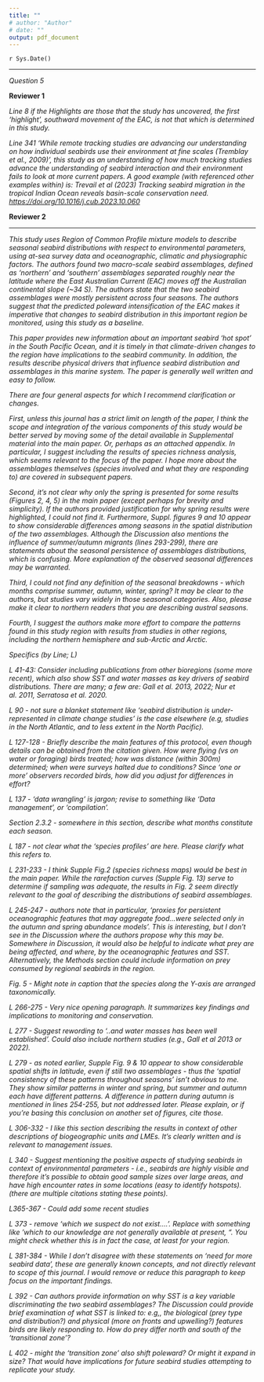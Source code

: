 ```yaml
---
title: ""
# author: "Author"
# date: ""
output: pdf_document
---
```

`r Sys.Date()` \newline

\begin{flushright}
\textit{Submission}: \textbf{PROOCE-D-23-00336} \newline
\textit{Seabird assemblages are linked to the major western boundary current off eastern Australia} \newline
\end{flushright}

---

\begin{flushright}
\underline{\textbf{Response to Reviewer's questions comments}} \newline
\end{flushright}

\textcolor{blue}{Most of the comments from Reviewer 2 in this section are also under their detailed comments. Therefore, those were omitted from this section and answered/commented below.} \newline

*Question 5*

**Reviewer 1**

*Line 8 if the Highlights are those that the study has uncovered, the first ‘highlight’, southward movement of the EAC, is not that which is determined in this study.*

\textcolor{blue}{That is right, thanks for noticing it. We have now removed this sentence from the Highlight session.} \newline

*Line 341 'While remote tracking studies are advancing our understanding on how individual seabirds use their environment at fine scales (Tremblay et al., 2009)', this study as an understanding of how much tracking studies advance the understanding of seabird interaction and their environment fails to look at more current papers. A good example (with referenced other examples within) is: Trevail et al (2023) Tracking seabird migration in the tropical Indian Ocean reveals basin-scale conservation need. <https://doi.org/10.1016/j.cub.2023.10.060>*

\textcolor{blue}{Thanks for suggesting Trevail et al. (2023), which we have included alongside Tremblay et al. (2009).} \newline

**Reviewer 2**

\textcolor{blue}{See comments below.}

---

\begin{flushright}
\underline{\textbf{Response to Reviewer's 2 detailed comments}} \newline
\end{flushright}

*This study uses Region of Common Profile mixture models to describe seasonal seabird distributions with respect to environmental parameters, using at-sea survey data and oceanographic, climatic and physiographic factors. The authors found two macro-scale seabird assemblages, defined as 'northern' and 'southern' assemblages separated roughly near the latitude where the East Australian Current (EAC) moves off the Australian continental slope (~34 S). The authors state that the two seabird assemblages were mostly persistent across four seasons. The authors suggest that the predicted poleward intensification of the EAC makes it imperative that changes to seabird distribution in this important region be monitored, using this study as a baseline.*

*This paper provides new information about an important seabird 'hot spot' in the South Pacific Ocean, and it is timely in that climate-driven changes to the region have implications to the seabird community. In addition, the results describe physical drivers that influence seabird distribution and assemblages in this marine system. The paper is generally well written and easy to follow.*

\textcolor{blue}{Thanks for your thorough, positive review of our manuscript. We greatly appreciate your time and dedication to commenting and suggesting points that could be clarified/better explored, which have undoubtedly improved the manuscript. Please find below replies to the main 'general aspects' you stressed out, followed by detailed replies for each specific topic.} \newline

*There are four general aspects for which I recommend clarification or changes.*

*First, unless this journal has a strict limit on length of the paper, I think the scope and integration of the various components of this study would be better served by moving some of the detail available in Supplemental material into the main paper. Or, perhaps as an attached appendix. In particular, I suggest including the results of species richness analysis, which seems relevant to the focus of the paper. I hope more about the assemblages themselves (species involved and what they are responding to) are covered in subsequent papers.*

\textcolor{blue}{Thanks for suggesting the inclusion of supplementary figures in the main paper. The species richness analysis was moved to the main text, while other figures, as explained below, were kept in the supplemental material.}

\textcolor{blue}{Also, thanks for encouraging a separate publication on the assemblages (a likely following paper on the way).} \newline

*Second, it's not clear why only the spring is presented for some results (Figures 2, 4, 5) in the main paper (except perhaps for brevity and simplicity). If the authors provided justification for why spring results were highlighted, I could not find it. Furthermore, Suppl. figures 9 and 10 appear to show considerable differences among seasons in the spatial distribution of the two assemblages. Although the Discussion also mentions the influence of summer/autumn migrants (lines 293-299), there are statements about the seasonal persistence of assemblages distributions, which is confusing. More explanation of the observed seasonal differences may be warranted.*

\textcolor{blue}{Although \textit{Progress in Oceanography} does not limit figures, we decided to keep supplementary figures as they were. We chose to present only spring results for the sake of the brevity of the main text. Readers interested in specific maps and graphs can refer to the supplementary material at their leisure. From our perspective, this does not influence the reader's understanding of the main messages of the paper.}

\textcolor{blue}{To clarify this in the main paper, we added the following sentence under the \textit{RCP models} heading:}

\textcolor{blue}{"In this section, we will present only the main results for the spring season when delving into specifics about each model and its results. The results of spring models summarise the key findings of our analysis, but we encourage the reader to look at the Supplementary Material for other seasons."}

\textcolor{blue}{We believe the differences in the spatial patterns of assemblages shown in the (original) supplementary figures 9 and 10 (predicted probability maps) are due to the lack of comprehensive sampling in all seasons. Given the strong support for a 'southern' and a 'northern' assemblage, we note that both summer and autumn fail to have observations in both southern/northern areas. The rarefaction curves also show this by lower values on 'sample coverage' for RCP1 (northern) in summer and RCP3 (northern) in autumn. Further, the point predictions assigned higher probabilities of 'southern' assemblage in the 'northern' area for summer and the opposite in autumn, suggesting some limitations about these results. We agree we could have explored these incongruences further in the main text, so we have now expanded this explanation on specific sections of the discussion, as detailed in the replies below.} \newline

*Third, I could not find any definition of the seasonal breakdowns - which months comprise summer, autumn, winter, spring? It may be clear to the authors, but studies vary widely in those seasonal categories. Also, please make it clear to northern readers that you are describing austral seasons.*

\textcolor{blue}{Thanks for noticing this. We have now added a sentence to include which months comprise each season (see below).} \newline

*Fourth, I suggest the authors make more effort to compare the patterns found in this study region with results from studies in other regions, including the northern hemisphere and sub-Arctic and Arctic.*

\textcolor{blue}{Thanks for your comment. This is the first study applying RCP models to highly mobile animals, more specifically to seabirds. Although there is an obvious component of seabirds throughout the paper, the key points in the discussion are broader--i.e. the application of RCP to highly mobile animals and marine biogeography. However, we believe these comparisons asked by the reviewer are among a sound background Intro section (L 29--43 and 50--56) and later subtly addressed in L 286--287 and 378--379 in the Discussion, according to the references provided. Further, the different oceanography dynamics, seabird families, and foraging strategies for the seabird species compared in a sub-Arctic/Arctic study with a tropical-cool temperate study do not seem adequate to us. Therefore, we would prefer not to add another paragraph to the main text.} \newline

*Specifics (by Line; L)*

*L 41-43: Consider including publications from other bioregions (some more recent), which also show SST and water masses as key drivers of seabird distributions. There are many; a few are: Gall et al. 2013, 2022; Nur et al. 2011, Serratosa et al. 2020.*

\textcolor{blue}{Thanks for the suggestion. We have included Serratosa et al. (2020) and Gall et al. (2022).} \newline

*L 90 - not sure a blanket statement like 'seabird distribution is under-represented in climate change studies' is the case elsewhere (e.g, studies in the North Atlantic, and to less extent in the North Pacific).*

\textcolor{blue}{Even though there are studies in the North Atlantic/Pacific, these are mainly around the USA; therefore, we believe seabirds are still under-represented in this field of research. However, we do acknowledge these efforts and studies. Thus, we have changed the sentence to reflect that the lack of these studies in the Australasia region is particularly noticeable.} \newline

*L 127-128 - Briefly describe the main features of this protocol, even though details can be obtained from the citation given. How were flying (vs on water or foraging) birds treated; how was distance (within 300m) determined; when were surveys halted due to conditions? Since 'one or more' observers recorded birds, how did you adjust for differences in effort?*

\textcolor{blue}{The protocol does not record distance from the ship for each individual record (i.e. it is a \textit{strip-transect} protocol); we have added this info in the section 2.2. We also added the behaviours, \textit{"(i.e. flying, feeding, sitting on the water)"}, in the section 2.2 and 2.3.2, as we summed all behaviours for our aggregated data set. In addition, we added the conditions when surveys were halted (\textit{"Seabird surveys were halted when sea conditions exceeded 6 m wave height and 40 kn of wind or visibility was under 500 m."}).}

\textcolor{blue}{Sorry, the issue raised about having 'one or more' observers was a misunderstanding between the authors. \textit{Two} observers continuously recorded seabirds throughout the day; single observers were only present during brief meal and comfort [toilet] breaks (5--15 min). So, there was no significant difference in effort, since the observations were confined to forward quarter 300 m and there was never the density of birds that reduced data entry or impacted on survey efficacy. This was fixed in the main text by changing from \textit{"One or more observers"} to \textit{"Two observers"}.} \newline

*L 137 - 'data wrangling' is jargon; revise to something like 'Data management', or 'compilation'.*

\textcolor{blue}{Data 'wrangling' is an actual concept in the field of Data Science, which means 'tidying and transforming' your data. See well-known data science book "R for Data Science", which has a whole section on 'wrangle' in its 1st edition (at \url{https://r4ds.had.co.nz/wrangle-intro.html}), and properly define the concept in its 2nd edition (at \url{https://r4ds.hadley.nz/intro}).} \newline

*Section 2.3.2 - somewhere in this section, describe what months constitute each season.*

\textcolor{blue}{Done. We have included a sentence that reads:}

\textcolor{blue}{"Seasons were defined as summer (Dec--Feb), autumn (Mar--May), winter (Jun--Aug), and spring (Sep--Nov)."} \newline

*L 187 - not clear what the 'species profiles' are here. Please clarify what this refers to.*

\textcolor{blue}{Done. We have ammended the sentence, which now reads:}

\textcolor{blue}{"RCPs can be directly interpreted as assemblages; the assemblage structure is given by the species profiles (i.e. the proportion of each species within the assemblage given by their probability of occurrence or predicted abundance)."} \newline

*L 231-233 - I think Supple Fig.2 (species richness maps) would be best in the main paper. While the rarefaction curves (Supple Fig. 13) serve to determine if sampling was adequate, the results in Fig. 2 seem directly relevant to the goal of describing the distributions of seabird assemblages.*

\textcolor{blue}{Thanks for pointing this out---we moved species richness analysis into the main paper.} \newline

*L 245-247 - authors note that in particular, 'proxies for persistent oceanographic features that may aggregate food…were selected only in the autumn and spring abundance models'. This is interesting, but I don't see in the Discussion where the authors propose why this may be. Somewhere in Discussion, it would also be helpful to indicate what prey are being affected, and where, by the oceanographic features and SST. Alternatively, the Methods section could include information on prey consumed by regional seabirds in the region.*

\textcolor{blue}{Thanks for your comment. We did expand on this interesting finding of only abundance models selecting variables summarising persistent oceanographic features (see the new sentences below). However, we think it is out-of-scope for our study to delve into prey and prey distribution. This would require new sections, from Methods to Discussion, and very likely new analyses, which may deserve a separate publication.}

\textcolor{blue}{The new sentences were added under section 4.2, splitting the (original) third paragraph into two. The sentences read as follows:}

\textcolor{blue}{"[...]. Although we have not approached the data in a multi-scale analysis, our results partially support this. Presence-absence models retained static variables and oceanographic variables that define water masses (i.e. SST and salinity). In addition to those, the autumn and spring abundance models also retained variables associated with persistent oceanographic features (e.g. climatic variables related to eddies and fronts), as well as mixed layer depth and chlorophyll in the autumn model. Eddies, fronts, high chlorophyll and shallower mixed layer depths are all related to increased seabird foraging success (Weimerskirch, 2007; Scales et al., 2014; De Pascalis et al., 2021), and therefore likely to influence seabird numbers. [...]"} \newline

*Fig. 5 - Might note in caption that the species along the Y-axis are arranged taxonomically.*

\textcolor{blue}{The species are ordered alphabetically (from bottom up) as the default output from the \{ecomix\} package. Nevertheless, we noted this in the figure caption to avoid doubts (in both the main paper and supplementary material).} \newline

*L 266-275 - Very nice opening paragraph. It summarizes key findings and implications to monitoring and conservation.*

\textcolor{blue}{Many thanks!} \newline

*L 277 - Suggest rewording to '..and water masses has been well established'. Could also include northern studies (e.g., Gall et al 2013 or 2022).*

\textcolor{blue}{Thanks, we have accepted your suggestion and included Gall et al. (2022) in the reference list.} \newline

*L 279 - as noted earlier, Supple Fig. 9 & 10 appear to show considerable spatial shifts in latitude, even if still two assemblages - thus the 'spatial consistency of these patterns throughout seasons' isn't obvious to me. They show similar patterns in winter and spring, but summer and autumn each have different patterns. A difference in pattern during autumn is mentioned in lines 254-255, but not addressed later. Please explain, or if you're basing this conclusion on another set of figures, cite those.*

\textcolor{blue}{We have included "(but see Section 4.3)" [limitations] after the L 279 sentence, and expanded on that in the proper section by writing a new paragraph:}

\textcolor{blue}{"These limitations are illustrated in the results for the summer and autumn seasons. Considering the strong support for a southern and a northern assemblage, we note that both summer and autumn lack samples in representative southern and northern (summer) and northern (autumn) areas. Albeit the sample coverage values were overall high, compared to winter and spring, summer and autumn had lower values (in particular, for the southern assemblage 'RCP1' in summer and for the northern assemblage 'RCP3' in autumn; Supplementary Fig. 12). Further, based on point predictions, higher probabilities of the southern assemblage in the northern area in summer (both presence-absence and abundance models) and of the northern assemblage in the southern area in autumn (abundance model), were assigned to a few grids (Fig. 4). The latter reinforces the possible weakness of these models to detect stronger relationships between the identified assemblages and the predictors. We also acknowledge the sharp spatial change in probabilities between assemblages in summer models (i.e. without a proper 'transition zone'), which may be related to the previous point. However, both summer and autumn models detected higher probabilities of expected taxa in their species profiles, suggesting that the make-up of the assemblage was well distinguished by the models. In addition, these models also seem to have captured the appropriate number of assemblages, agreeing with other models/seasons. Despite their limitations, we believe these models agree with the big picture of our results, therefore being a valid resource as a baseline."}

\textcolor{blue}{Regarding the 'three assemblage pattern' for autumn (L 254--255) mentioned by the reviewer, we believe we have touched on it in the second paragraph of section 4.1 and when concluding it by saying "[...] In turn, including these taxa in the models could result in a more stable 'three assemblage pattern' (as revealed by the autumn presence-absence model) in all but the summer season, when the majority of Antarctic species are breeding (Marchant and Higgins, 1990)."} \newline

*L 306-332 - I like this section describing the results in context of other descriptions of biogeographic units and LMEs. It's clearly written and is relevant to management issues.*

\textcolor{blue}{Thank you!} \newline

*L 340 - Suggest mentioning the positive aspects of studying seabirds in context of environmental parameters - i.e., seabirds are highly visible and therefore it's possible to obtain good sample sizes over large areas, and have high encounter rates in some locations (easy to identify hotspots). (there are multiple citations stating these points).*

\textcolor{blue}{We understand that for a broader readership, your suggestion might be valid (e.g. people not used to seabird surveys). Therefore, we have included the sentences below:}

\textcolor{blue}{"Among marine megafauna, seabirds are relatively easy to detect visually, enabling suitable sample sizes to be gathered over large areas (Ballance, 2007). Thus, seabirds can be used as models to study the distribution of highly mobile animals in relation to environmental characteristics in the marine environment."} \newline

*L365-367 - Could add some recent studies*

\textcolor{blue}{Done. We have added Commins et al. (2014) and Gall et al. (2022) in the first part of the sentence, and De Pascalis et al. (2021) on the second part of the sentece.} \newline

*L 373 - remove 'which we suspect do not exist….'. Replace with something like 'which to our knowledge are not generally available at present, ". You might check whether this is in fact the case, at least for your region.*

\textcolor{blue}{Thanks for the suggestion. To the best of our knowledge, no such data is available for our study area. So, we slightly modified the previous sentence to:}

\textcolor{blue}{"Such a hierarchical approach would require substantial concurrent observational and environmental data sets, which, to our knowledge, do not exist for our study area."} \newline

*L 381-384 - While I don't disagree with these statements on 'need for more seabird data', these are generally known concepts, and not directly relevant to scope of this journal. I would remove or reduce this paragraph to keep focus on the important findings.*

\textcolor{blue}{Thanks for your comment. The (original) paragraph was about our study's limitations and how the analyses could benefit from more data. As you stressed before (mainly regarding summer/autumn), this also has implications for the described patterns, which we have expanded the text on 'limitations' in the current version of the manuscript. Therefore we would prefer not to remove this paragraph.} \newline

*L 392 - Can authors provide information on why SST is a key variable discriminating the two seabird assemblages? The Discussion could provide brief examination of what SST is linked to: e.g,, the biological (prey type and distribution?) and physical (more on fronts and upwelling?) features birds are likely responding to. How do prey differ north and south of the 'transitional zone'?*

\textcolor{blue}{Our analysis does not allow us to dive into the 'whys' as a correlative method. However, as shown elsewhere, SST likely influences prey distribution, affecting predator distribution. We briefly mentioned that while presenting biogeographic schema that agreed with our findings, such as the mesopelagic biogeographic provinces from Sutton et al. (2017). As mentioned previously, we think it is out-of-scope to go further down the 'prey distribution' topic. Nonetheless, we have highlighted this in a new sentence in the Conclusions:}

\textcolor{blue}{"The mechanistic links between SST and seabird assemblages deserve more studies but may be due to the distribution of seabird prey, which at the biogeographic level seems to correlate with our findings (Sutton et al., 2017)."} \newline

*L 402 - might the 'transition zone' also shift poleward? Or might it expand in size? That would have implications for future seabird studies attempting to replicate your study.*

\textcolor{blue}{Good point. We believe the 'transition zone' might shift polewards following EAC's strengthening. We have modified the original sentence to reflect this; it now reads:} \newline

\textcolor{blue}{"In particular, the transition zone between assemblages might be pushed southwards along with the expected trend of the EAC. The transition zone between assemblages (Morrone, 2023), associated with the eastern extension of the EAC, may be fundamental to effectively monitoring the strengthening of the EAC and the subsequent impact on marine biota."} \newline
